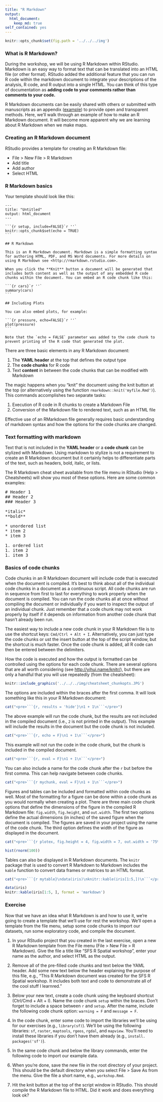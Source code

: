 ```yaml
---
title: "R Markdown"
output: 
  html_document:
    keep_md: true
self_contained: yes
---
```


```r
knitr::opts_chunk$set(fig.path = '../../../img')
```

### What is R Markdown?

During the workshop, we will be using R Markdown within RStudio. Markdown is an easy way to format text that can be translated into an HTML file (or other format). RStudio added the additional feature that you can run R code within the markdown document to integrate your descriptions of the analysis, R code, and R output into a single HTML. You can think of this type of documentation as **adding code to your comments rather than comments to your code.**

R Markdown documents can be easily shared with others or submitted with manuscripts as an appendix ([example](https://esajournals.onlinelibrary.wiley.com/action/downloadSupplement?doi=10.1002%2Feap.1617&attachmentId=2187835387)) to provide open and transparent methods. Here, we'll walk through an example of how to make an R Markdown document. It will become more apparent why we are learning about R Markdown when we make maps.

### Creating an R Markdown document

RStudio provides a template for creating an R Markdown file: 

* File > New File > R Markdown
* Add title
* Add author
* Select HTML

### R Markdown basics

Your template should look like this: 

````
---
title: "Untitled"
output: html_document
---

```{r setup, include=FALSE}`r ''`
knitr::opts_chunk$set(echo = TRUE)
```

## R Markdown

This is an R Markdown document. Markdown is a simple formatting syntax for authoring HTML, PDF, and MS Word documents. For more details on using R Markdown see <http://rmarkdown.rstudio.com>.

When you click the **Knit** button a document will be generated that includes both content as well as the output of any embedded R code chunks within the document. You can embed an R code chunk like this:

```{r cars}`r ''`
summary(cars)
```

## Including Plots

You can also embed plots, for example:

```{r pressure, echo=FALSE}`r ''`
plot(pressure)
```

Note that the `echo = FALSE` parameter was added to the code chunk to prevent printing of the R code that generated the plot.
````

There are three basic elements in any R Markdown document:

1. The __YAML header__ at the top that defines the output type
1. The __code chunks__ for R code
1. Text __content__ in between the code chunks that can be modified with Markdown

The magic happens when you "knit" the document using the knit button at the top (or alternatively using the function `rmarkdown::knit('myfile.Rmd')`).  This commands accomplishes two separate tasks:

1. Execution of R code in R chunks to create a Markdown File
1. Conversion of the Markdown file to rendered text, such as an HTML file

Effective use of an RMarkdown file generally requires basic understanding of markdown syntax and how the options for the code chunks are changed. 

### Text formatting with markdown

Text that is not included in the __YAML header__ or a __code chunk__ can be stylized with Markdown.  Using markdown to stylize is not a requirement to create an R Markdown document but it certainly helps to differentiate parts of the text, such as headers, bold, italic, or lists.  

The R Markdown cheat sheet available from the file menu in RStudio (Help > Cheatsheets) will show you most of these options.  Here are some common examples:

<pre>
# Header 1
## Header 2
### Header 3

*italic*
**bold**
  
* unordered list
* item 2
* item 3

1. ordered list
1. item 2
1. item 3
</pre>

### Basics of code chunks

Code chunks in an R Markdown document will include code that is executed when the document is compiled.  It's best to think about all of the individual code chunks in a document as a continuous script.  All code chunks are run in sequence from first to last for everything to work properly when the document is compiled.  You can run the code chunks all at once without compiling the document or individually if you want to inspect the output of an individual chunk.  Just remember that a code chunk may not work properly by itself if it depends on information from another code chunk that hasn't already been run.  

The easiest way to include a new code chunk in your R Markdown file is to use the shortcut keys: `Cmd/Ctrl + Alt + I`.  Alternatively, you can just type the code chunks or ust the insert button at the top of the script window, but the shortcut is much faster.  Once the code chunk is added, all R code can then be entered between the delimiters. 

How the code is executed and how the output is formatted can be controlled using the options for each code chunk.  There are several options that are all worth considering (see [http://yihui.name/knitr/](http://yihui.name/knitr/)), but there are only a handful that you will use repeatedly (from the cheatsheet):

```r
knitr::include_graphics('../../../img/cheatsheet_chunkopts.JPG')
```

The options are included within the braces after the first comma. It will look something like this in your R Markdown document:

```r
cat("<pre>```{r, results = 'hide'}\n1 + 1\n```</pre>")
```

The above example will run the code chunk, but the results are not included in the compiled document (i.e., `2` is not printed in the output).  This example will include the results in the document but the code chunk is not included. 
```r
cat("<pre>```{r, echo = F}\n1 + 1\n```</pre>")
```

This example will not run the code in the code chunk, but the chunk is included in the compiled document.
```r
cat("<pre>```{r, eval = F}\n1 + 1\n```</pre>")
```

You can also include a name for the code chunk after the `r` but before the first comma.  This can help navigate between code chunks. 
```r
cat("<pre>```{r mychunk, eval = F}\n1 + 1\n```</pre>")
```

Figures and tables can be included and formatted within code chunks as well.  Most of the formatting for a figure can be done within a code chunk as you would normally when creating a plot.  There are three main code chunk options that define the dimensions of the figure in the compiled R Markdown file: `fig.width`, `fig.height`, and `out.width`.  The first two options define the actual dimensions (in inches) of the saved figure when the document is compiled.  The figures are saved in your project using the name of the code chunk.  The third option defines the width of the figure as displayed in the document.

```r
cat("<pre>```{r plotex, fig.height = 4, fig.width = 7, out.width = '75%'}\nhist(rnorm(100))\n```</pre>")
```
```r
hist(rnorm(100))
```

Tables can also be displayed in R Markdown documents. The `knitr` package that is used to convert R Markdown to Markdown includes the `kable` function to convert data frames or matrices to an HTML format.

```r
cat("<pre>```{r mytable}\ndata(iris)\nknitr::kable(iris[1:5,])\n```</pre>")
```
```r
data(iris)
knitr::kable(iris[1:5, ], format = 'markdown')
```

### Exercise 

Now that we have an idea what R Markdown is and how to use it, we're going to create a template that we'll use for rest the workshop. We'll open a template from the file menu, setup some code chunks to import our datasets, run some exploratory code, and compile the document. 

1. In your RStudio project that you created in the last exercise, open a new R Markdown template from the File menu (File > New File > R Markdown).  Give the file a title like "SFS R Spatial workshop", enter your name as the author, and select HTML as the output.

1. Remove all of the pre-filled code chunks and text below the YAML header.  Add some new text below the header explaining the purpose of this file, e.g., "This R Markdown document was created for the SFS R Spatial workshop.  It includes both text and code to demonstrate all of the cool stuff I learnred."

1. Below your new text, create a code chunk using the keyboard shortcut (Ctrl/Cmd + Alt + I). Name the code chunk `setup` within the braces.  Don't forget to include a space between `r` and `setup`.  After the name, include the following code chunk option: `warning = F` and `message = F`.

1. In the code chunk, enter some code to import the libraries we'll be using for our exercises (e.g., `library(sf)`).  We'll be using the following libraries: `sf`, `raster`, `maptools`, `rgeos`, `rgdal`, and `mapview`.  You'll need to install these libraries if you don't have them already (e.g., `install. packages('sf')`).

1. In the same code chunk and below the library commands, enter the following code to import our example data. 

1. When you're done, save the new file in the root directory of your project.  This should be the default directory when you select File > Save As from the menu.  Give the file a short name, e.g., `workshop.Rmd`.  

1. Hit the knit button at the top of the script window in RStudio.  This should compile the R Markdown file to HTML. Did it work and does everything look ok?



